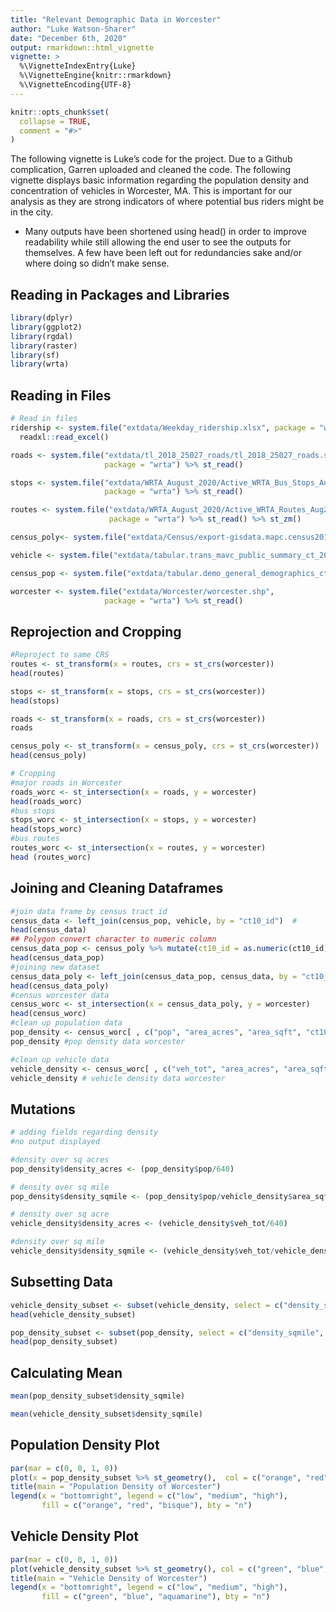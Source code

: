 ```yaml
---
title: "Relevant Demographic Data in Worcester"
author: "Luke Watson-Sharer"
date: "December 6th, 2020"
output: rmarkdown::html_vignette
vignette: >
  %\VignetteIndexEntry{Luke}
  %\VignetteEngine{knitr::rmarkdown}
  %\VignetteEncoding{UTF-8}
---
```


```r
knitr::opts_chunk$set(
  collapse = TRUE,
  comment = "#>"
)
```

The following vignette is Luke's code for the project. Due to a Github complication,
Garren uploaded and cleaned the code. The following vignette displays basic information
regarding the population density and concentration of vehicles in Worcester, MA. This is important for our analysis as they are strong indicators of where potential bus riders
might be in the city. 

* Many outputs have been shortened using head() in order to improve readability while
still allowing the end user to see the outputs for themselves. A few have been left out
for redundancies sake and/or where doing so didn't make sense.

## Reading in Packages and Libraries

```r
library(dplyr)
library(ggplot2)
library(rgdal)
library(raster)
library(sf)
library(wrta)
```

## Reading in Files

```r
# Read in files
ridership <- system.file("extdata/Weekday_ridership.xlsx", package = "wrta") %>% 
  readxl::read_excel() 

roads <- system.file("extdata/tl_2018_25027_roads/tl_2018_25027_roads.shp",
                     package = "wrta") %>% st_read()

stops <- system.file("extdata/WRTA_August_2020/Active_WRTA_Bus_Stops_Aug2020.shp",
                     package = "wrta") %>% st_read()

routes <- system.file("extdata/WRTA_August_2020/Active_WRTA_Routes_Aug2020.shp",
                      package = "wrta") %>% st_read() %>% st_zm()

census_poly<- system.file("extdata/Census/export-gisdata.mapc.census2010_tracts_poly.shp",          package = "wrta") %>% st_read()

vehicle <- system.file("extdata/tabular.trans_mavc_public_summary_ct_2014_q4.csv", package = "wrta") %>% readr::read_csv(.)

census_pop <- system.file("extdata/tabular.demo_general_demographics_ct_2010.csv", package = "wrta") %>% readr::read_csv(.)

worcester <- system.file("extdata/Worcester/worcester.shp",
                     package = "wrta") %>% st_read()
```

## Reprojection and Cropping

```r

#Reproject to same CRS
routes <- st_transform(x = routes, crs = st_crs(worcester))
head(routes)

stops <- st_transform(x = stops, crs = st_crs(worcester)) 
head(stops)

roads <- st_transform(x = roads, crs = st_crs(worcester))
roads

census_poly <- st_transform(x = census_poly, crs = st_crs(worcester)) 
head(census_poly)

# Cropping
#major roads in Worcester
roads_worc <- st_intersection(x = roads, y = worcester) 
head(roads_worc)
#bus stops
stops_worc <- st_intersection(x = stops, y = worcester) 
head(stops_worc)
#bus routes
routes_worc <- st_intersection(x = routes, y = worcester)
head (routes_worc)
```

## Joining and Cleaning Dataframes

```r
#join data frame by census tract id
census_data <- left_join(census_pop, vehicle, by = "ct10_id")  #
head(census_data)
## Polygon convert character to numeric column
census_data_pop <- census_poly %>% mutate(ct10_id = as.numeric(ct10_id))
head(census_data_pop)
#joining new dataset
census_data_poly <- left_join(census_data_pop, census_data, by = "ct10_id") 
head(census_data_poly)
#census worcester data 
census_worc <- st_intersection(x = census_data_poly, y = worcester)  
head(census_worc)
#clean up population data
pop_density <- census_worc[ , c("pop", "area_acres", "area_sqft", "ct10_id", "objectid", "shape")] 
pop_density #pop density data worcester

#clean up vehicle data
vehicle_density <- census_worc[ , c("veh_tot", "area_acres", "area_sqft", "ct10_id", "objectid", "shape")] 
vehicle_density # vehicle density data worcester


```

## Mutations

```r
# adding fields regarding density
#no output displayed

#density over sq acres
pop_density$density_acres <- (pop_density$pop/640)

# density over sq mile
pop_density$density_sqmile <- (pop_density$pop/vehicle_density$area_sqft) 

# density over sq acre
vehicle_density$density_acres <- (vehicle_density$veh_tot/640) 

#density over sq mile
vehicle_density$density_sqmile <- (vehicle_density$veh_tot/vehicle_density$area_sqft)
```

## Subsetting Data
```r
vehicle_density_subset <- subset(vehicle_density, select = c("density_sqmile", "geometry"))  
head(vehicle_density_subset)

pop_density_subset <- subset(pop_density, select = c("density_sqmile", "geometry"))
head(pop_density_subset)
```

## Calculating Mean
```r
mean(pop_density_subset$density_sqmile)

mean(vehicle_density_subset$density_sqmile)
```

## Population Density Plot

```r
par(mar = c(0, 0, 1, 0)) 
plot(x = pop_density_subset %>% st_geometry(),  col = c("orange", "red", "bisque"))
title(main = "Population Density of Worcester")
legend(x = "bottomright", legend = c("low", "medium", "high"), 
       fill = c("orange", "red", "bisque"), bty = "n")
```


## Vehicle Density Plot

```r
par(mar = c(0, 0, 1, 0)) 
plot(vehicle_density_subset %>% st_geometry(), col = c("green", "blue", "aquamarine"))
title(main = "Vehicle Density of Worcester")
legend(x = "bottomright", legend = c("low", "medium", "high"), 
       fill = c("green", "blue", "aquamarine"), bty = "n")
```


